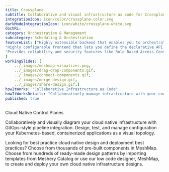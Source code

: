 ```yaml
---
title: Crossplane  
subtitle: Collaborative and visual infrastructure as code for Crossplane
integrationIcon: icon/color/crossplane-color.svg
darkModeIntegrationIcon: icon/white/crossplane-white.svg
docURL: 
category: Orchestration & Management
subcategory: Scheduling & Orchestration
featureList: ["Highly extensible backend that enables you to orchestrate applications and infrastructure no matter where they run.",
"Highly configurable frontend that lets you define the declarative API it offers.",
"Provides reliability and security features like Role Based Access Control (RBAC) to orchestrate everything - not just containers."
]
workingSlides: [
    ../_images/meshmap-visualizer.png,
    ../_images/drag-drop-components.gif,
    ../_images/connect-components.gif,
    ../_images/merge-design.gif,
    ../_images/share-design.gif,]
howItWorks: "Collaborative Infrastructure as Code"
howItWorksDetails: "Collaboratively manage infrastructure with your coworkers synchronously sharing the same designs."
published: true
---
```

<p>
    Cloud Native Control Planes
</p>
<p>
    Collaboratively and visually diagram your cloud native infrastructure with GitOps-style pipeline integration. Design, test, and manage configuration your Kubernetes-based, containerized applications as a visual topology.
</p>
<p>
    Looking for best practice cloud native design and deployment best practices? Choose from thousands of pre-built components in MeshMap. Choose from hundreds of ready-made design patterns by importing templates from Meshery Catalog or use our low code designer, MeshMap, to create and deploy your own cloud native infrastructure designs.
</p>
